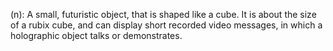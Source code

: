 (n): A small, futuristic object, that is shaped like a cube. It is about the size of a rubix cube, and can display short recorded video messages, in which a holographic object talks or demonstrates.

{{stub}}